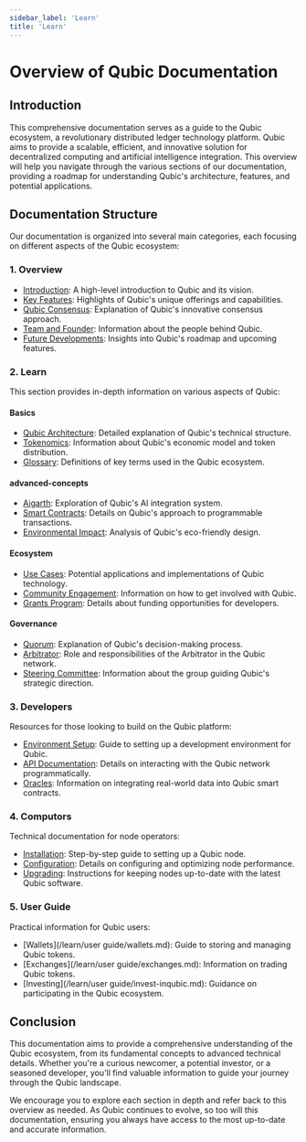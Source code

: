 ```yaml
---
sidebar_label: 'Learn'
title: 'Learn'
---
```


# Overview of Qubic Documentation

## Introduction

This comprehensive documentation serves as a guide to the Qubic ecosystem, a revolutionary distributed ledger technology platform. Qubic aims to provide a scalable, efficient, and innovative solution for decentralized computing and artificial intelligence integration. This overview will help you navigate through the various sections of our documentation, providing a roadmap for understanding Qubic's architecture, features, and potential applications.

## Documentation Structure

Our documentation is organized into several main categories, each focusing on different aspects of the Qubic ecosystem:

### 1. Overview
- [Introduction](/overview/introduction.md): A high-level introduction to Qubic and its vision.
- [Key Features](/overview/key-features.md): Highlights of Qubic's unique offerings and capabilities.
- [Qubic Consensus](/overview/qubic-consensus.md): Explanation of Qubic's innovative consensus approach.
- [Team and Founder](/overview/team-and-founder.md): Information about the people behind Qubic.
- [Future Developments](/overview/future-developments.md): Insights into Qubic's roadmap and upcoming features.

### 2. Learn
This section provides in-depth information on various aspects of Qubic:

#### Basics
- [Qubic Architecture](/learn/basics/qubic-architecture.md): Detailed explanation of Qubic's technical structure.
- [Tokenomics](/learn/basics/tokenomics.md): Information about Qubic's economic model and token distribution.
- [Glossary](/learn/basics/glossary.md): Definitions of key terms used in the Qubic ecosystem.

####  advanced-concepts
- [Aigarth](/learn/advanced-concepts/aigarth.md): Exploration of Qubic's AI integration system.
- [Smart Contracts](/learn/advanced-concepts/smart-contracts.md): Details on Qubic's approach to programmable transactions.
- [Environmental Impact](/learn/advanced-concepts/environmental-impact.md): Analysis of Qubic's eco-friendly design.

#### Ecosystem
- [Use Cases](/learn/ecosystem/use-cases.md): Potential applications and implementations of Qubic technology.
- [Community Engagement](/learn/ecosystem/community-engagement.md): Information on how to get involved with Qubic.
- [Grants Program](/learn/ecosystem/grants-program.md): Details about funding opportunities for developers.

#### Governance
- [Quorum](/learn/governance/quorum.md): Explanation of Qubic's decision-making process.
- [Arbitrator](/learn/governance/arbitrator.md): Role and responsibilities of the Arbitrator in the Qubic network.
- [Steering Committee](/learn/governance/steering-committee.md): Information about the group guiding Qubic's strategic direction.

### 3. Developers
Resources for those looking to build on the Qubic platform:
- [Environment Setup](/developers/environment.md): Guide to setting up a development environment for Qubic.
- [API Documentation](/developers/rust-api.md): Details on interacting with the Qubic network programmatically.
- [Oracles](/developers/oracles.md): Information on integrating real-world data into Qubic smart contracts.

### 4. Computors
Technical documentation for node operators:
- [Installation](/computors/installation.md): Step-by-step guide to setting up a Qubic node.
- [Configuration](/computors/configuration.md): Details on configuring and optimizing node performance.
- [Upgrading](/computors/upgrading.md): Instructions for keeping nodes up-to-date with the latest Qubic software.

### 5. User Guide
Practical information for Qubic users:
- [Wallets](/learn/user guide/wallets.md): Guide to storing and managing Qubic tokens.
- [Exchanges](/learn/user guide/exchanges.md): Information on trading Qubic tokens.
- [Investing](/learn/user guide/invest-inqubic.md): Guidance on participating in the Qubic ecosystem.

## Conclusion

This documentation aims to provide a comprehensive understanding of the Qubic ecosystem, from its fundamental concepts to advanced technical details. Whether you're a curious newcomer, a potential investor, or a seasoned developer, you'll find valuable information to guide your journey through the Qubic landscape.

We encourage you to explore each section in depth and refer back to this overview as needed. As Qubic continues to evolve, so too will this documentation, ensuring you always have access to the most up-to-date and accurate information.